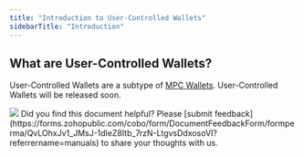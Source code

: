 ```yaml
---
title: "Introduction to User-Controlled Wallets"
sidebarTitle: "Introduction"
---
```


## What are User-Controlled Wallets?

User-Controlled Wallets are a subtype of [MPC Wallets](/en/portal/mpc-wallets/introduction). User-Controlled Wallets will be released soon.

<img src="/en/images/mpc-wallet/UCW.svg"/>
<Tip>Did you find this document helpful? Please [submit feedback](https://forms.zohopublic.com/cobo/form/DocumentFeedbackForm/formperma/QvLOhxJv1_JMsJ-1dleZ8Itb_7rzN-LtgvsDdxosoVI?referrername=manuals) to share your thoughts with us.</Tip>